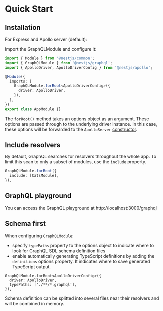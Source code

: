
# Quick Start

## Installation

For Express and Apollo server (default):

<PackageManagerTabs command="install @nestjs/graphql @nestjs/apollo @apollo/server graphql" />

Import the GraphQLModule and configure it:

```ts
import { Module } from '@nestjs/common';
import { GraphQLModule } from '@nestjs/graphql';
import { ApolloDriver, ApolloDriverConfig } from '@nestjs/apollo';

@Module({
  imports: [
    GraphQLModule.forRoot<ApolloDriverConfig>({
      driver: ApolloDriver,
    }),
  ],
})
export class AppModule {}
```

The `forRoot()` method takes an options object as an argument. These options are passed through to the underlying driver instance. In this case, these options will be forwarded to the `ApolloServer` [constructor](https://www.apollographql.com/docs/apollo-server/api/apollo-server).


## Include resolvers

By default, GraphQL searches for resolvers throughout the whole app. To limit this scan to only a subset of modules, use the `include` property.

```ts
GraphQLModule.forRoot({
  include: [CatsModule],
}),
```


## GraphQL playground

You can access the GraphQL playground at http://localhost:3000/graphql


## Schema first

When configuring `GraphQLModule`:
- specify `typePaths` property to the options object to indicate where to look for GraphQL SDL schema definition files
- enable automatically generating TypeScript definitions by adding the `definitions` options property. It indicates where to save generated TypeScript output.

```tsx
GraphQLModule.forRoot<ApolloDriverConfig>({
  driver: ApolloDriver,
  typePaths: ['./**/*.graphql'],
}),
```

Schema definition can be splitted into several files near their resolvers and will be combined in memory.
